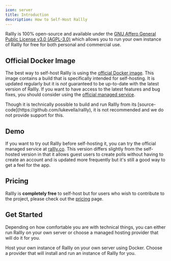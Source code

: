 ```yaml
---
icon: server
title: Introduction
description: How to Self-Host Rallly
---
```


Rallly is 100% open-source and available under the [GNU Affero General Public License v3.0 (AGPL-3.0)](https://github.com/lukevella/rallly/blob/main/LICENSE)
which allows you to run your own instance of Rallly for free for both personal and commercial use.

## Official Docker Image

The best way to self-host Rallly is using the [official Docker image](https://hub.docker.com/r/lukevella/rallly).
This image contains a build that is specifically intended for self-hosting.
It is updated regularly but it is _not_ guaranteed to be up-to-date with the latest version of Rallly.
If you want to have access to the latest features and bug fixes, you should consider using the [official managed service](https://rallly.co).

<Note>
  Though it is technically possible to build and run Rallly from its
  [source-code](https://github.com/lukevella/rallly), it is not recommended and
  we do not provide support for this.
</Note>

## Demo

If you want to try out Rallly before self-hosting it, you can try the official managed service at [rallly.co](https://app.rallly.co).
This version differs slightly from the self-hosted version in that it allows guest users to create polls without having to create an account
and is updated more frequently but it's still a good way to get a feel for the app.

## Pricing

Rallly is **completely free** to self-host but for users who wish to contribute to the project,
please check out the [pricing](/self-hosting/pricing) page.

## Get Started

Depending on how comfortable you are with technical things, you can either run Rallly on your own server or choose a managed hosting provider that will do it for you.

<CardGroup cols={2}>
  <Card
    title="Run on my own server"
    icon="docker"
    href="https://github.com/lukevella/rallly-selfhosted"
  >
    Host your own instance of Rallly on your own server using Docker.
  </Card>
  <Card
    icon="cloud"
    title="Using a hosting provider"
    href="/self-hosting/managed-hosting"
  >
    Choose a provider that will install and run an instance of Rallly for you.
  </Card>
</CardGroup>

